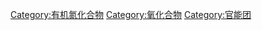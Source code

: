 {{catmore}}
{{Commonscat|Amides}}

[[Category:有机氮化合物|Category:有机氮化合物]]
[[Category:氧化合物|Category:氧化合物]]
[[Category:官能团|Category:官能团]]